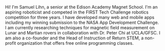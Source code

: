 Hi! I'm Samuel Lihn, a senior at the Edison Academy Magnet School. I'm an aspiring roboticist and competed in the FIRST Tech Challenge robotics
competition for three years. I have developed many web and mobile apps including
my winning submission to the NASA App Development Challenge. I am currently researching techniques for
magnetic field measurement on Lunar and Martian rovers in collaboration with Dr. Peter Chi at UCLA/GFSC.
I am also a co-founder and the Head of Instruction of Return STEM, a non-profit organization that offers free online programming classes.
